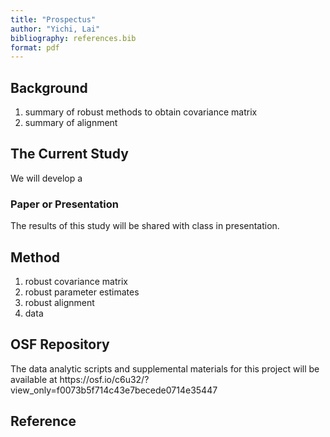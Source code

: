 ```yaml
---
title: "Prospectus"
author: "Yichi, Lai"
bibliography: references.bib
format: pdf
---
```


## Background

1. summary of robust methods to obtain covariance matrix
2. summary of alignment

## The Current Study

We will develop a 

### Paper or Presentation

The results of this study will be shared with class in presentation.

## Method

1. robust covariance matrix
2. robust parameter estimates
3. robust alignment
2. data

## OSF Repository

The data analytic scripts and supplemental materials for this project will be available at https://osf.io/c6u32/?view_only=f0073b5f714c43e7becede0714e35447

## Reference
